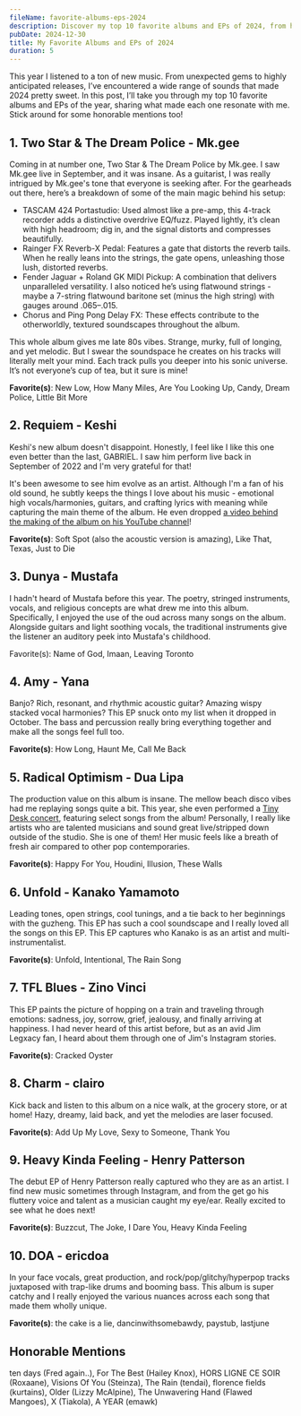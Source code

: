 ```yaml
---
fileName: favorite-albums-eps-2024
description: Discover my top 10 favorite albums and EPs of 2024, from hidden gems to must-hear releases. Dive into the sounds that defined my year, plus honorable mentions!
pubDate: 2024-12-30
title: My Favorite Albums and EPs of 2024
duration: 5
---
```


This year I listened to a ton of new music. From unexpected gems to highly anticipated releases, I’ve encountered a wide range of sounds that made 2024 pretty sweet. In this post, I’ll take you through my top 10 favorite albums and EPs of the year, sharing what made each one resonate with me. Stick around for some honorable mentions too!

## 1. Two Star & The Dream Police - Mk.gee

<SpotifyEmbed albumId="6DlLdXBGCsSDPOV8R2pCl7" />

Coming in at number one, Two Star & The Dream Police by Mk.gee. I saw Mk.gee live in September, and it was insane. As a guitarist, I was really intrigued by Mk.gee's tone that everyone is seeking after. For the gearheads out there, here’s a breakdown of some of the main magic behind his setup:

- TASCAM 424 Portastudio: Used almost like a pre-amp, this 4-track recorder adds a distinctive overdrive EQ/fuzz. Played lightly, it’s clean with high headroom; dig in, and the signal distorts and compresses beautifully.
- Rainger FX Reverb-X Pedal: Features a gate that distorts the reverb tails. When he really leans into the strings, the gate opens, unleashing those lush, distorted reverbs.
- Fender Jaguar + Roland GK MIDI Pickup: A combination that delivers unparalleled versatility. I also noticed he’s using flatwound strings - maybe a 7-string flatwound baritone set (minus the high string) with gauges around .065–.015.
- Chorus and Ping Pong Delay FX: These effects contribute to the otherworldly, textured soundscapes throughout the album.

This whole album gives me late 80s vibes. Strange, murky, full of longing, and yet melodic. But I swear the soundspace he creates on his tracks will literally melt your mind. Each track pulls you deeper into his sonic universe. It’s not everyone’s cup of tea, but it sure is mine!

**Favorite(s)**: New Low, How Many Miles, Are You Looking Up, Candy, Dream Police, Little Bit More

## 2. Requiem - Keshi

<SpotifyEmbed albumId="5DfKDonIvNlxlzA4ORIOFm" />

Keshi's new album doesn't disappoint. Honestly, I feel like I like this one even better than the last, GABRIEL. I saw him perform live back in September of 2022 and I'm very grateful for that!

It's been awesome to see him evolve as an artist. Although I'm a fan of his old sound, he subtly keeps the things I love about his music - emotional high vocals/harmonies, guitars, and crafting lyrics with meaning while capturing the main theme of the album. He even dropped [a video behind the making of the album on his YouTube channel](https://www.youtube.com/watch?v=NjtfXkqHnxI)!

**Favorite(s)**: Soft Spot (also the acoustic version is amazing), Like That, Texas, Just to Die

## 3. Dunya - Mustafa

<SpotifyEmbed albumId="16sGrLUTzqz0Z43j9qMn8S" />

I hadn't heard of Mustafa before this year. The poetry, stringed instruments, vocals, and religious concepts are what drew me into this album. Specifically, I enjoyed the use of the oud across many songs on the album. Alongside guitars and light soothing vocals, the traditional instruments give the listener an auditory peek into Mustafa's childhood.

Favorite(s): Name of God, Imaan, Leaving Toronto

## 4. Amy - Yana

<SpotifyEmbed albumId="16ZKxf5jDH2L7UIQ19uNIz" />

Banjo? Rich, resonant, and rhythmic acoustic guitar? Amazing wispy stacked vocal harmonies? This EP snuck onto my list when it dropped in October. The bass and percussion really bring everything together and make all the songs feel full too.

**Favorite(s)**: How Long, Haunt Me, Call Me Back

## 5. Radical Optimism - Dua Lipa

<SpotifyEmbed albumId="1Mo92916G2mmG7ajpmSVrc" />

The production value on this album is insane. The mellow beach disco vibes had me replaying songs quite a bit. This year, she even performed a [Tiny Desk concert](https://youtu.be/y38qQRg3UDI?si=VA5yRQEyAsyH7Mdi), featuring select songs from the album! Personally, I really like artists who are talented musicians and sound great live/stripped down outside of the studio. She is one of them! Her music feels like a breath of fresh air compared to other pop contemporaries.

**Favorite(s)**: Happy For You, Houdini, Illusion, These Walls

## 6. Unfold - Kanako Yamamoto

<SpotifyEmbed albumId="2fWAJ4ENbB3iRKsfOMKmn2" />

Leading tones, open strings, cool tunings, and a tie back to her beginnings with the guzheng. This EP has such a cool soundscape and I really loved all the songs on this EP. This EP captures who Kanako is as an artist and multi-instrumentalist.

**Favorite(s)**: Unfold, Intentional, The Rain Song

## 7. TFL Blues - Zino Vinci

<SpotifyEmbed albumId="7rF4TnnZS0QimTQRJHfFLg" />

This EP paints the picture of hopping on a train and traveling through emotions: sadness, joy, sorrow, grief, jealousy, and finally arriving at happiness. I had never heard of this artist before, but as an avid Jim Legxacy fan, I heard about them through one of Jim's Instagram stories.

**Favorite(s)**: Cracked Oyster

## 8. Charm - clairo

<SpotifyEmbed albumId="1KNUCVXgIxKUGiuEB8eG0i" />

Kick back and listen to this album on a nice walk, at the grocery store, or at home! Hazy, dreamy, laid back, and yet the melodies are laser focused.

**Favorite(s)**: Add Up My Love, Sexy to Someone, Thank You

## 9. Heavy Kinda Feeling - Henry Patterson

<SpotifyEmbed albumId="09aNITIqqQVM6WDtLq1UPA" />

The debut EP of Henry Patterson really captured who they are as an artist. I find new music sometimes through Instagram, and from the get go his fluttery voice and talent as a musician caught my eye/ear. Really excited to see what he does next!

**Favorite(s)**: Buzzcut, The Joke, I Dare You, Heavy Kinda Feeling

## 10. DOA - ericdoa

<SpotifyEmbed albumId="75ScphmWaaBgNOTUh4fatP" />

In your face vocals, great production, and rock/pop/glitchy/hyperpop tracks juxtaposed with trap-like drums and booming bass. This album is super catchy and I really enjoyed the various nuances across each song that made them wholly unique.

**Favorite(s)**: the cake is a lie, dancinwithsomebawdy, paystub, lastjune

## Honorable Mentions

ten days (Fred again..), For The Best (Hailey Knox), HORS LIGNE CE SOIR (Roxaane), Visions Of You (Steinza), The Rain (tendai), florence fields (kurtains), Older (Lizzy McAlpine), The Unwavering Hand (Flawed Mangoes), X (Tiakola), A YEAR (emawk)
